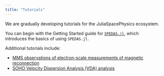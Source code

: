 ```yaml
---
title: "Tutorials"
---
```


We are gradually developing tutorials for the JuliaSpacePhysics ecosystem.

You can begin with the Getting Started guide for [`SPEDAS.jl`](https://juliaspacephysics.github.io/SPEDAS.jl/dev/tutorials/getting-started/), which introduces the basics of using `SPEDAS.jl`.

Additional tutorials include:

- [MMS observations of electron-scale measurements of magnetic reconnection](mms_e_mr/)
- [SOHO Velocity Dispersion Analysis (VDA) analysis](https://juliaspacephysics.github.io/SolarEnergeticParticle.jl/dev/vda/)